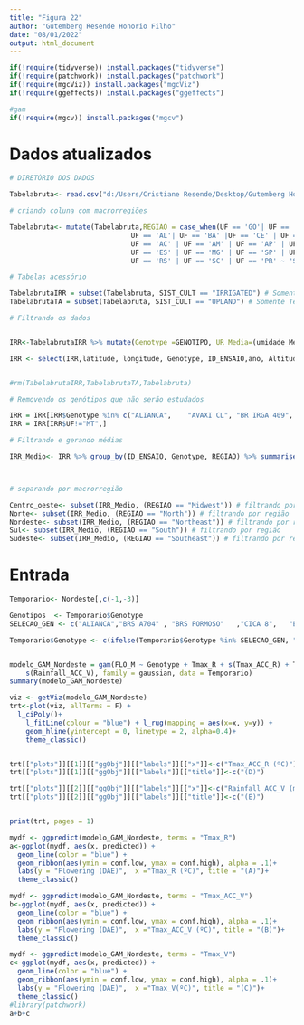 ```yaml
---
title: "Figura 22"
author: "Gutemberg Resende Honorio Filho"
date: "08/01/2022"
output: html_document
---
```


```r

if(!require(tidyverse)) install.packages("tidyverse")
if(!require(patchwork)) install.packages("patchwork")
if(!require(mgcViz)) install.packages("mgcViz")
if(!require(ggeffects)) install.packages("ggeffects")

#gam
if(!require(mgcv)) install.packages("mgcv")

```


# Dados atualizados


```r


# DIRETÓRIO DOS DADOS 

Tabelabruta<- read.csv("d:/Users/Cristiane Resende/Desktop/Gutemberg Honorio/Mestrado/Repositorio_4/Analise_e_modelagem_Arroz/Merge_1980_2018.csv", header = TRUE, sep = ",", stringsAsFactors = FALSE) # tabela com os dados originais

# criando coluna com macrorregiões

Tabelabruta<- mutate(Tabelabruta,REGIAO = case_when(UF == 'GO'| UF == 'DF' |UF == 'MS' | UF == 'MT' ~ 'Midwest',
                              UF == 'AL'| UF == 'BA' |UF == 'CE' | UF == 'MA' | UF == 'PB' | UF == 'PE' | UF == 'PI' | UF == 'RN' | UF == 'SE' ~ 'Northeast',
                              UF == 'AC' | UF == 'AM' | UF == 'AP' | UF == 'PA' | UF == 'RO' | UF == 'RR' | UF == 'TO' ~ 'North',
                              UF == 'ES' | UF == 'MG' | UF == 'SP' | UF == 'RJ' ~ 'Southeast',
                              UF == 'RS' | UF == 'SC' | UF == 'PR' ~ 'South'))

# Tabelas acessório

TabelabrutaIRR = subset(Tabelabruta, SIST_CULT == "IRRIGATED") # Somente Irrigado
TabelabrutaTA = subset(Tabelabruta, SIST_CULT == "UPLAND") # Somente Terras altas

# Filtrando os dados


IRR<-TabelabrutaIRR %>% mutate(Genotype =GENOTIPO, UR_Media=(umidade_Media),UR_V=	(umidade_V), UR_fld_m=	(umidade_fld_m),	UR_R=	(umidade_R), Graus_dia_ciclo=(graus_dia_ciclo), Graus_dia_FLO=(graus_dia_FLO+graus_dia_IP))

IRR <- select(IRR,latitude, longitude, Genotype, ID_ENSAIO,ano, Altitude, REGIAO, UF, FLO_E, Tmax_Maxima ,Tmax_fld_m ,	Tmax_R,	Tmax_ACC_R, Tmax_Minima,	Tmax_Media,Tmax_V ,Tmax_ACC_V,	Tmin_Maxima,Tmin_Minima ,	Tmin_Media ,	Tmin_V ,	Tmin_ACC_V , Tmin_fld_m ,	Tmin_R,	Tmin_ACC_R , Chuva_ACC ,	Chuva_ACC_V, Chuva_ACC_R, Rad_ACC_R ,	Rad_ACC ,	Rad_ACC_V, UR_Media, UR_V, UR_fld_m,	UR_R, Graus_dia_ciclo, Graus_dia_FLO, ano)


#rm(TabelabrutaIRR,TabelabrutaTA,Tabelabruta)

# Removendo os genótipos que não serão estudados

IRR = IRR[IRR$Genotype %in% c("ALIANCA",	"AVAXI CL",	"BR IRGA 409",	"BR IRGA 410",	"BR IRGA 412",	"BR IRGA 414",	"BRS 7 TAIM",	"BRS A701 CL",	"BRS A702 CL",	"BRS A704",	"BRS ALVORADA",	"BRS BIGUA",	"BRS CATIANA",	"BRS CIRAD 302",	"BRS FORMOSO",	"BRS FRONTEIRA",	"BRS GUARA",	"BRS JABURU",	"BRS JACANA",	"BRS PAMPA",	"BRS PAMPEIRA",	"BRS PELOTA",	"BRS QUERENCIA",	"BRS SINUELO CL",	"BRS TROPICAL",	"BRSMG RUBELITA",	"CICA 8",	"CT8452",	"DIAMANTE",	"EEA34",	"EMPASC 101",	"EMPASC 102",	"EPAGRI 108",	"EPAGRI 109",	"EPAGRI97-01",	"EPAGRI97-05",	"EPAGRI97-06",	"H6",	"H7 CL",	"IAC1289",	"IAC1298",	"IAC1299",	"IAC1307",	"IAC1311",	"IAPAR 58",	"IRGA 417",	"IRGA 422 CL",	"IRGA 424",	"IRGA 424 RI",	"IRGA 425",	"IRGA 426",	"IRGA 427",	"IRGA 428",	"IRGA 429",	"IRGA 430",	"IRGA97-05",	"IRGA97-10",	"IRGA97-11",	"IRGA97-28",	"JAVAE",	"JEQUITIBA",	"MARAJO",	"METICA 1",	"MOXOTO",	"OUROMINAS",	"PR267",	"PR268",	"PR306",	"PR331",	"PR349",	"PR380",	"PR498",	"PR631",	"PR67",	"PUITA INTA CL",	"RORAIMA",	"SAO FRANCISCO",	"SC138",	"SC173",	"SC237",	"SC240",	"SC250",	"SCS 112",	"SCS 114 ANDOSAN",	"SCS 116 SATORU",	"SCS 121 CL",	"SCSBRS 111",	"SCSBRS 113 TIO TAKA",	"SCSBRS PIRACEMA",	"SG11551",	"URUCUI"),]
IRR = IRR[IRR$UF!="MT",]

# Filtrando e gerando médias

IRR_Medio<- IRR %>% group_by(ID_ENSAIO, Genotype, REGIAO) %>% summarise(  FLO_M= mean(FLO_E),  latitude= mean(latitude), longitude = mean(longitude), altitude = mean(Altitude), Tmax_Max = mean(Tmax_Maxima) ,Tmax_FLO= mean(Tmax_fld_m ),	Tmax_R= mean( Tmax_R),	Tmax_ACC_R= mean(Tmax_ACC_R ), Tmax_Min= mean(Tmax_Minima ),	Tmax_M= mean( Tmax_Media),Tmax_V = mean(Tmax_V ),Tmax_ACC_V= mean(Tmax_ACC_V ),	Tmin_Max= mean(Tmin_Maxima ),Tmin_Min = mean(Tmin_Minima ),	Tmin_M = mean(Tmin_Media ),	Tmin_V = mean(Tmin_V ),	Tmin_ACC_V = mean(Tmin_ACC_V ), Tmin_FLO = mean( Tmin_fld_m),	Tmin_R= mean(Tmin_R ),	Tmin_ACC_R = mean(Tmin_ACC_R ), Rainfall_ACC = mean(Chuva_ACC ),	Rainfall_ACC_V= mean(Chuva_ACC_V ), Rainfall_ACC_R= mean(Chuva_ACC_R ), Rad_ACC_R = mean(Rad_ACC_R ),	Rad_ACC = mean(Rad_ACC ),	Rad_ACC_V= mean(Rad_ACC_V ), HU_M= mean( UR_Media), HU_V= mean( UR_V), HU_FLO= mean(UR_fld_m ),	HU_R= mean(UR_R ), Degree_days_cycle= mean(Graus_dia_ciclo ), Degree_days_FLO= mean(Graus_dia_FLO ))



# separando por macrorregião

Centro_oeste<- subset(IRR_Medio, (REGIAO == "Midwest")) # filtrando por região
Norte<- subset(IRR_Medio, (REGIAO == "North")) # filtrando por região
Nordeste<- subset(IRR_Medio, (REGIAO == "Northeast")) # filtrando por região
Sul<- subset(IRR_Medio, (REGIAO == "South")) # filtrando por região
Sudeste<- subset(IRR_Medio, (REGIAO == "Southeast")) # filtrando por região

```


# Entrada 

```r
Temporario<- Nordeste[,c(-1,-3)]

Genotipos  <- Temporario$Genotype
SELECAO_GEN <- c("ALIANCA","BRS A704" , "BRS FORMOSO"   ,"CICA 8",   "EMPASC 101",   "EPAGRI 108",   "EPAGRI 109",   "MOXOTO",   "PR268",   "SCS 114 ANDOSAN", "BRS GUARA", "BRS JABURU", "BRSMG RUBELITA","SCS 116 SATORU","SCS 121 CL","SCSBRS 113 TIO TAKA", "BRS ALVORADA","BRS CATIANA","IAC1298","PR267", "IAC1299", "OUROMINAS")

Temporario$Genotype <- c(ifelse(Temporario$Genotype %in% SELECAO_GEN, "AA" , Genotipos))


modelo_GAM_Nordeste = gam(FLO_M ~ Genotype + Tmax_R + s(Tmax_ACC_R) + Tmax_V + Tmax_ACC_V + 
    s(Rainfall_ACC_V), family = gaussian, data = Temporario)
summary(modelo_GAM_Nordeste)
```
```r

viz <- getViz(modelo_GAM_Nordeste)
trt<-plot(viz, allTerms = F) +
  l_ciPoly()+
    l_fitLine(colour = "blue") + l_rug(mapping = aes(x=x, y=y)) +
    geom_hline(yintercept = 0, linetype = 2, alpha=0.4)+
    theme_classic()


trt[["plots"]][[1]][["ggObj"]][["labels"]][["x"]]<-c("Tmax_ACC_R (ºC)")
trt[["plots"]][[1]][["ggObj"]][["labels"]][["title"]]<-c("(D)")

trt[["plots"]][[2]][["ggObj"]][["labels"]][["x"]]<-c("Rainfall_ACC_V (mm)")
trt[["plots"]][[2]][["ggObj"]][["labels"]][["title"]]<-c("(E)")


print(trt, pages = 1)


```


```r


mydf <- ggpredict(modelo_GAM_Nordeste, terms = "Tmax_R")
a<-ggplot(mydf, aes(x, predicted)) +
  geom_line(color = "blue") +
  geom_ribbon(aes(ymin = conf.low, ymax = conf.high), alpha = .1)+
  labs(y = "Flowering (DAE)",  x ="Tmax_R (ºC)", title = "(A)")+
  theme_classic()

mydf <- ggpredict(modelo_GAM_Nordeste, terms = "Tmax_ACC_V")
b<-ggplot(mydf, aes(x, predicted)) +
  geom_line(color = "blue") +
  geom_ribbon(aes(ymin = conf.low, ymax = conf.high), alpha = .1)+
  labs(y = "Flowering (DAE)",  x ="Tmax_ACC_V (ºC)", title = "(B)")+
  theme_classic()

mydf <- ggpredict(modelo_GAM_Nordeste, terms = "Tmax_V")
c<-ggplot(mydf, aes(x, predicted)) +
  geom_line(color = "blue") +
  geom_ribbon(aes(ymin = conf.low, ymax = conf.high), alpha = .1)+
  labs(y = "Flowering (DAE)",  x ="Tmax_V(ºC)", title = "(C)")+
  theme_classic()
#library(patchwork)
a+b+c
```
